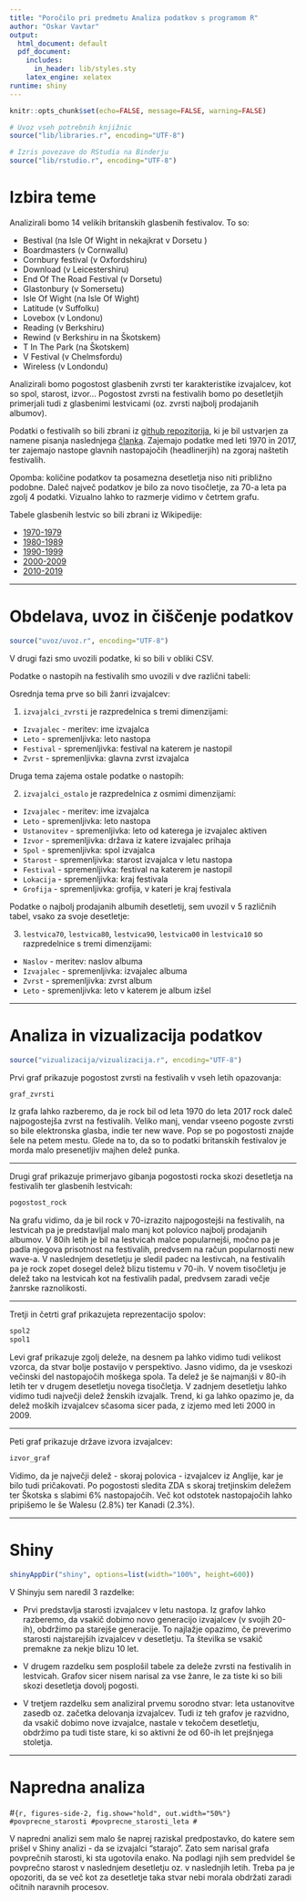 ```yaml
---
title: "Poročilo pri predmetu Analiza podatkov s programom R"
author: "Oskar Vavtar"
output:
  html_document: default
  pdf_document:
    includes:
      in_header: lib/styles.sty
    latex_engine: xelatex
runtime: shiny
---
```


```r
knitr::opts_chunk$set(echo=FALSE, message=FALSE, warning=FALSE)

# Uvoz vseh potrebnih knjižnic
source("lib/libraries.r", encoding="UTF-8")
```

```r
# Izris povezave do RStudia na Binderju
source("lib/rstudio.r", encoding="UTF-8")
```

# Izbira teme

Analizirali bomo 14 velikih britanskih glasbenih festivalov. To so: 

  * Bestival (na Isle Of Wight in nekajkrat v Dorsetu )
  * Boardmasters (v Cornwallu)
  * Cornbury festival (v Oxfordshiru)
  * Download (v Leicestershiru)
  * End Of The Road Festival (v Dorsetu)
  * Glastonbury (v Somersetu)
  * Isle Of Wight (na Isle Of Wight)
  * Latitude (v Suffolku)
  * Lovebox (v Londonu)
  * Reading (v Berkshiru)
  * Rewind (v Berkshiru in na Škotskem)
  * T In The Park (na Škotskem)
  * V Festival (v Chelmsfordu)
  * Wireless (v Londondu)
  
Analizirali bomo pogostost glasbenih zvrsti ter karakteristike izvajalcev, kot so spol, starost, izvor... Pogostost zvrsti na festivalih bomo po desetletjih primerjali tudi z glasbenimi lestvicami (oz. zvrsti najbolj prodajanih albumov).

Podatki o festivalih so bili zbrani iz [github repozitorija](https://github.com/BBC-Data-Unit/music-festivals), ki je bil ustvarjen za namene pisanja naslednjega [članka](https://www.bbc.com/news/uk-england-40273193). Zajemajo podatke med leti 1970 in 2017, ter zajemajo nastope glavnih nastopajočih (headlinerjih) na zgoraj naštetih festivalih.

Opomba: količine podatkov ta posamezna desetletja niso niti približno podobne. Daleč največ podatkov je bilo za novo tisočletje, za 70-a leta pa zgolj 4 podatki. Vizualno lahko to razmerje vidimo v četrtem grafu.

Tabele glasbenih lestvic so bili zbrani iz Wikipedije:

  * [1970-1979](https://en.wikipedia.org/wiki/List_of_best-selling_albums_of_the_1970s_in_the_United_Kingdom)
  * [1980-1989](https://en.wikipedia.org/wiki/List_of_best-selling_albums_of_the_1980s_in_the_United_Kingdom)
  * [1990-1999](https://en.wikipedia.org/wiki/List_of_best-selling_albums_of_the_1990s_in_the_United_Kingdom)
  * [2000-2009](https://en.wikipedia.org/wiki/List_of_best-selling_albums_of_the_2000s_(decade)_in_the_United_Kingdom)
  * [2010-2019](https://en.wikipedia.org/wiki/List_of_best-selling_albums_of_the_2010s_in_the_United_Kingdom)


***

# Obdelava, uvoz in čiščenje podatkov

```r
source("uvoz/uvoz.r", encoding="UTF-8")
```

V drugi fazi smo uvozili podatke, ki so bili v obliki CSV.

Podatke o nastopih na festivalih smo uvozili v dve različni tabeli:

Osrednja tema prve so bili žanri izvajalcev:

1. `izvajalci_zvrsti` je razpredelnica s tremi dimenzijami:
  - `Izvajalec` - meritev: ime izvajalca
  - `Leto` - spremenljivka: leto nastopa
  - `Festival` - spremenljivka: festival na katerem je nastopil
  - `Zvrst` - spremenljivka: glavna zvrst izvajalca
  
Druga tema zajema ostale podatke o nastopih:

2. `izvajalci_ostalo` je razpredelnica z osmimi dimenzijami:
  - `Izvajalec` - meritev: ime izvajalca
  - `Leto` - spremenljivka: leto nastopa
  - `Ustanovitev` - spremenljivka: leto od katerega je izvajalec aktiven
  - `Izvor` - spremenljivka: država iz katere izvajalec prihaja
  - `Spol` - spremenljivka: spol izvajalca
  - `Starost` - spremenljivka: starost izvajalca v letu nastopa
  - `Festival` - spremenljivka: festival na katerem je nastopil
  - `Lokacija` - spremenljivka: kraj festivala
  - `Grofija` - spremenljivka: grofija, v kateri je kraj festivala
  
Podatke o najbolj prodajanih albumih desetletij, sem uvozil v 5 različnih tabel, vsako za svoje desetletje:

3. `lestvica70`, `lestvica80`, `lestvica90`, `lestvica00` in `lestvica10` so razpredelnice s tremi dimenzijami:
  - `Naslov` - meritev: naslov albuma
  - `Izvajalec` - spremenljivka: izvajalec albuma
  - `Zvrst` - spremenljivka: zvrst album
  - `Leto` - spremenljivka: leto v katerem je album izšel
  


***

# Analiza in vizualizacija podatkov

```r
source("vizualizacija/vizualizacija.r", encoding="UTF-8")
```

Prvi graf prikazuje pogostost zvrsti na festivalih v vseh letih opazovanja:

```r
graf_zvrsti
```

Iz grafa lahko razberemo, da je rock bil od leta 1970 do leta 2017 rock daleč najpogostejša zvrst na festivalih. Veliko manj, vendar vseeno pogoste zvrsti so bile elektronska glasba, indie ter new wave. Pop se po pogostosti znajde šele na petem mestu. Glede na to, da so to podatki britanskih festivalov je morda malo presenetljiv majhen delež punka.

***

Drugi graf prikazuje primerjavo gibanja pogostosti rocka skozi desetletja na festivalih ter glasbenih lestvicah:

```r
pogostost_rock
```

Na grafu vidimo, da je bil rock v 70-izrazito najpogostejši na festivalih, na lestvicah pa je predstavljal malo manj kot polovico najbolj prodajanih albumov. V 80ih letih je bil na lestvicah malce popularnejši, močno pa je padla njegova prisotnost na festivalih, predvsem na račun popularnosti new wave-a. V naslednjem desetletju je sledil padec na lestivcah, na festivalih pa je rock zopet dosegel delež blizu tistemu v 70-ih. V novem tisočletju je delež tako na lestvicah kot na festivalih padal, predvsem zaradi večje žanrske raznolikosti.

***

Tretji in četrti graf prikazujeta reprezentacijo spolov:

```r
spol2
spol1
```

Levi graf prikazuje zgolj deleže, na desnem pa lahko vidimo tudi velikost vzorca, da stvar bolje postavijo v perspektivo. Jasno vidimo, da je vseskozi večinski del nastopajočih moškega spola. Ta delež je še najmanjši v 80-ih letih ter v drugem desetletju novega tisočletja. V zadnjem desetletju lahko vidimo tudi največji delež ženskih izvajalk. Trend, ki ga lahko opazimo je, da delež moških izvajalcev sčasoma sicer pada, z izjemo med leti 2000 in 2009. 

***

Peti graf prikazuje države izvora izvajalcev:

```r
izvor_graf
```

Vidimo, da je največji delež - skoraj polovica - izvajalcev iz Anglije, kar je bilo tudi pričakovati. Po pogostosti sledita ZDA s skoraj tretjinskim deležem ter Škotska s slabimi 6% nastopajočih. Več kot odstotek nastopajočih lahko pripišemo le še Walesu (2.8%) ter Kanadi (2.3%).

***

# Shiny

```r
shinyAppDir("shiny", options=list(width="100%", height=600))
```

V Shinyju sem naredil 3 razdelke:

 * Prvi predstavlja starosti izvajalcev v letu nastopa. Iz grafov lahko razberemo, da vsakič dobimo novo generacijo izvajalcev (v svojih 20-ih), obdržimo pa starejše generacije. To najlažje opazimo, če preverimo starosti najstarejših izvajalcev v desetletju. Ta številka se vsakič premakne za nekje blizu 10 let.
 
 * V drugem razdelku sem posplošil tabele za deleže zvrsti na festivalih in lestvicah. Grafov sicer nisem narisal za vse žanre, le za tiste ki so bili skozi desetletja dovolj pogosti.
 
 * V tretjem razdelku sem analiziral prvemu sorodno stvar: leta ustanovitve zasedb oz. začetka delovanja izvajalcev. Tudi iz teh grafov je razvidno, da vsakič dobimo nove izvajalce, nastale v tekočem desetletju, obdržimo pa tudi tiste stare, ki so aktivni že od 60-ih let prejšnjega stoletja.

***

# Napredna analiza

#```{r, figures-side-2, fig.show="hold", out.width="50%"}
#povprecne_starosti
#povprecne_starosti_leta
#```

V napredni analizi sem malo še naprej raziskal predpostavko, do katere sem prišel v Shiny analizi - da se izvajalci "starajo". Zato sem narisal grafa povprečnih starosti, ki sta ugotovila enako. Na podlagi njih sem predvidel še povprečno starost v naslednjem desetletju oz. v naslednjih letih. Treba pa je opozoriti, da se več kot za desetletje taka stvar nebi morala obdržati zaradi očitnih naravnih procesov.

